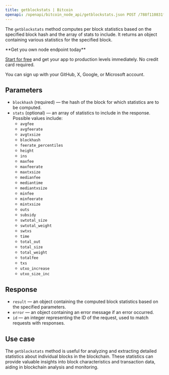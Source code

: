 ---
title: getblockstats | Bitcoin
openapi: /openapi/bitcoin_node_api/getblockstats.json POST /788f110831fe13808302bd79796d55e8
---

The `getblockstats` method computes per block statistics based on the specified block hash and the array of stats to include. It returns an object containing various statistics for the specified block.

<Check>
**Get you own node endpoint today**

[Start for free](https://console.chainstack.com/) and get your app to production levels immediately. No credit card required.

You can sign up with your GitHub, X, Google, or Microsoft account.
</Check>


## Parameters

* `blockhash` (required) — the hash of the block for which statistics are to be computed.
* `stats` (optional) — an array of statistics to include in the response. Possible values include:
  + `avgfee`
  + `avgfeerate`
  + `avgtxsize`
  + `blockhash`
  + `feerate_percentiles`
  + `height`
  + `ins`
  + `maxfee`
  + `maxfeerate`
  + `maxtxsize`
  + `medianfee`
  + `mediantime`
  + `mediantxsize`
  + `minfee`
  + `minfeerate`
  + `mintxsize`
  + `outs`
  + `subsidy`
  + `swtotal_size`
  + `swtotal_weight`
  + `swtxs`
  + `time`
  + `total_out`
  + `total_size`
  + `total_weight`
  + `totalfee`
  + `txs`
  + `utxo_increase`
  + `utxo_size_inc`

## Response

* `result` — an object containing the computed block statistics based on the specified parameters.
* `error` — an object containing an error message if an error occurred.
* `id` — an integer representing the ID of the request, used to match requests with responses.

## Use case

The `getblockstats` method is useful for analyzing and extracting detailed statistics about individual blocks in the blockchain. These statistics can provide valuable insights into block characteristics and transaction data, aiding in blockchain analysis and monitoring.
